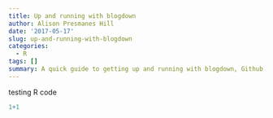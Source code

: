 ```yaml
---
title: Up and running with blogdown
author: Alison Presmanes Hill
date: '2017-05-17'
slug: up-and-running-with-blogdown
categories:
  - R
tags: []
summary: A quick guide to getting up and running with blogdown, Github, and Netlify
---
```



testing R code 

```r
1+1
```

